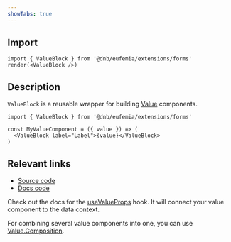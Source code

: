 ```yaml
---
showTabs: true
---
```


## Import

```tsx
import { ValueBlock } from '@dnb/eufemia/extensions/forms'
render(<ValueBlock />)
```

## Description

`ValueBlock` is a reusable wrapper for building [Value](/uilib/extensions/forms/Value) components.

```tsx
import { ValueBlock } from '@dnb/eufemia/extensions/forms'

const MyValueComponent = ({ value }) => (
  <ValueBlock label="Label">{value}</ValueBlock>
)
```

## Relevant links

- [Source code](https://github.com/dnbexperience/eufemia/tree/main/packages/dnb-eufemia/src/extensions/forms/create-component/ValueBlock)
- [Docs code](https://github.com/dnbexperience/eufemia/tree/main/packages/dnb-design-system-portal/src/docs/uilib/extensions/forms/create-component/ValueBlock)

Check out the docs for the [useValueProps](/uilib/extensions/forms/create-component/useValueProps/) hook. It will connect your value component to the data context.

For combining several value components into one, you can use [Value.Composition](/uilib/extensions/forms/Value/Composition/).
